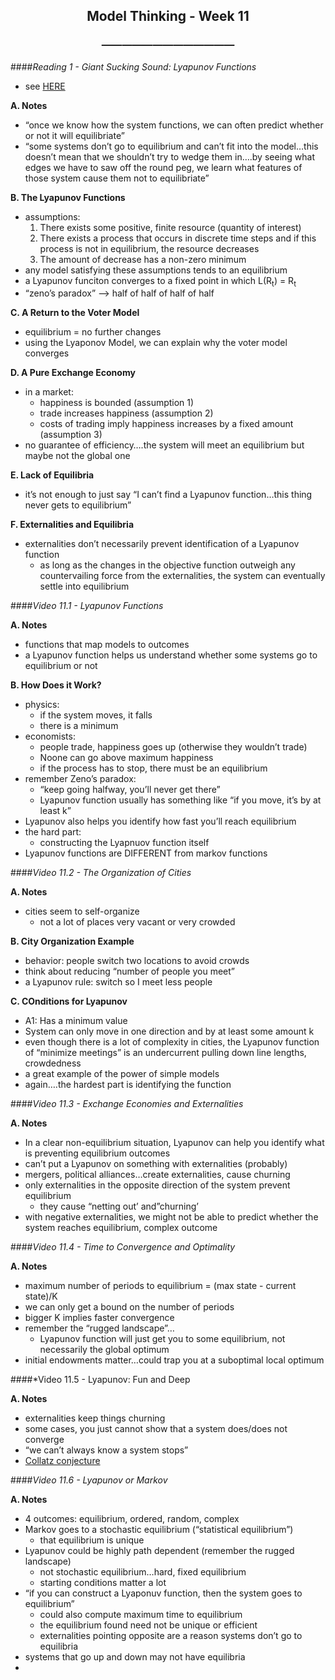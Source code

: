 <center> <h2>Model Thinking - Week 11</h2> </center>
<center> <h3>---------------------------------------</h3> </center>

####*Reading 1 - Giant Sucking Sound: Lyapunov Functions*

- see [HERE](http://www.cscs.umich.edu/~spage/ONLINECOURSE/R11Lyapunov.pdf)

**A. Notes**

- "once we know how the system functions, we can often predict whether or not it will equilibriate"
- "some systems don't go to equilibrium and can't fit into the model...this doesn't mean that we shouldn't try to wedge them in....by seeing what edges we have to saw off the round peg, we learn what features of those system cause them not to equilibriate"

**B. The Lyapunov Functions**

- assumptions:
    1. There exists some positive, finite resource (quantity of interest)
    2. There exists a process that occurs in discrete time steps and if this process is not in equilibrium, the resource decreases
    3. The amount of decrease has a non-zero minimum
- any model satisfying these assumptions tends to an equilibrium
- a Lyapunov funciton converges to a fixed point in which L(R~t~) = R~t~
- "zeno's paradox" --> half of half of half of half

**C. A Return to the Voter Model**

- equilibrium = no further changes
- using the Lyaponov Model, we can explain why the voter model converges

**D. A Pure Exchange Economy**

- in a market:
    - happiness is bounded (assumption 1)
    - trade increases happiness (assumption 2)
    - costs of trading imply happiness increases by a fixed amount (assumption 3)
- no guarantee of efficiency....the system will meet an equilibrium but maybe not the global one

**E. Lack of Equilibria**

- it's not enough to just say "I can't find a Lyapunov function...this thing never gets to equilibrium"

**F. Externalities and Equilibria**

- externalities don't necessarily prevent identification of a Lyapunov function
    - as long as the changes in the objective function outweigh any countervailing force from the externalities, the system can eventually settle into equilibrium
    
####*Video 11.1 - Lyapunov Functions*

**A. Notes**

- functions that map models to outcomes
- a Lyapunov function helps us understand whether some systems go to equilibrium or not

**B. How Does it Work?**

- physics:
    - if the system moves, it falls
    - there is a minimum
- economists:
    - people trade, happiness goes up (otherwise they wouldn't trade)
    - Noone can go above maximum happiness
    - if the process has to stop, there must be an equilibrium
- remember Zeno's paradox:
    - "keep going halfway, you'll never get there"
    - Lyapunov function usually has something like "if you move, it's by at least k"
- Lyapunov also helps you identify how fast you'll reach equilibrium
- the hard part:
    - constructing the Lyapnuov function itself
- Lyapunov functions are DIFFERENT from markov functions

####*Video 11.2 - The Organization of Cities*

**A. Notes**

- cities seem to self-organize
    - not a lot of places very vacant or very crowded

**B. City Organization Example**

- behavior: people switch two locations to avoid crowds
- think about reducing "number of people you meet"
- a Lyapunov rule: switch so I meet less people

**C. COnditions for Lyapunov**

- A1: Has a minimum value
- System can only move in one direction and by at least some amount k
- even though there is a lot of complexity in cities, the Lyapunov function of "minimize meetings" is an undercurrent pulling down line lengths, crowdedness
- a great example of the power of simple models
- again....the hardest part is identifying the function

####*Video 11.3 - Exchange Economies and Externalities*

**A. Notes**

- In a clear non-equilibrium situation, Lyapunov can help you identify what is preventing equilibrium outcomes
- can't put a Lyapunov on something with externalities (probably)
- mergers, political alliances...create externalities, cause churning
- only externalities in the opposite direction of the system prevent equilibrium
    - they cause "netting out' and "churning'
- with negative externalities, we might not be able to predict whether the system reaches equilibrium, complex outcome

####*Video 11.4 - Time to Convergence and Optimality*

**A. Notes**

- maximum number of periods to equilibrium = (max state - current state)/K
- we can only get a bound on the number of periods
- bigger K implies faster convergence
- remember the "rugged landscape"...
    - Lyapunov function will just get you to some equilibrium, not necessarily the global optimum
- initial endowments matter...could trap you at a suboptimal local optimum

####*Video 11.5 - Lyapunov: Fun and Deep

**A. Notes**

- externalities keep things churning
- some cases, you just cannot show that a system does/does not converge
- "we can't always know a system stops"
- [Collatz conjecture](https://en.wikipedia.org/wiki/Collatz_conjecture)

####*Video 11.6 - Lyapunov or Markov*

**A. Notes**

- 4 outcomes: equilibrium, ordered, random, complex
- Markov goes to a stochastic equilibrium ("statistical equilibrium")
    - that equilibrium is unique
- Lyapunov could be highly path dependent (remember the rugged landscape)
    - not stochastic equilibrium...hard, fixed equilibrium
    - starting conditions matter a lot
- "if you can construct a Lyaponuv function, then the system goes to equilibrium"
    - could also compute maximum time to equilibrium
    - the equilibrium found need not be unique or efficient
    - externalities pointing opposite are a reason systems don't go to equilibria
- systems that go up and down may not have equilibria
- 